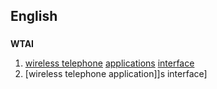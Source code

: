 ==English==

==={{initialism}}===
'''WTAI'''

# [[wireless telephone]] [[application]]s [[interface]]
# [wireless telephone application]]s interface]